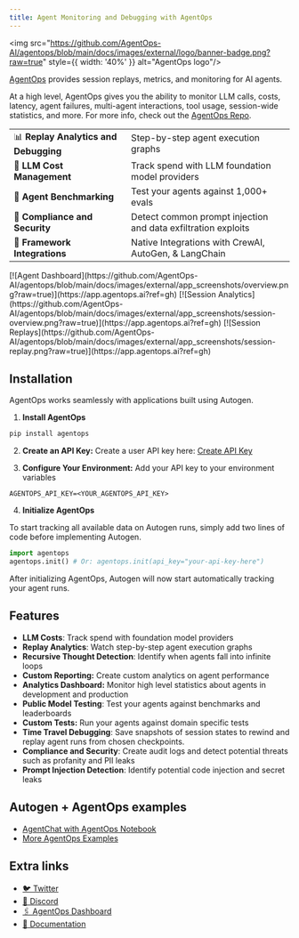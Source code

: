```yaml
---
title: Agent Monitoring and Debugging with AgentOps
---
```


<img src="https://github.com/AgentOps-AI/agentops/blob/main/docs/images/external/logo/banner-badge.png?raw=true" style={{ width: '40%' }} alt="AgentOps logo"/>

[AgentOps](https://agentops.ai/?=autogen) provides session replays, metrics, and monitoring for AI agents.

At a high level, AgentOps gives you the ability to monitor LLM calls, costs, latency, agent failures, multi-agent interactions, tool usage, session-wide statistics, and more. For more info, check out the [AgentOps Repo](https://github.com/AgentOps-AI/agentops).

|                                       |                                                               |
| ------------------------------------- | ------------------------------------------------------------- |
| 📊 **Replay Analytics and Debugging** | Step-by-step agent execution graphs                           |
| 💸 **LLM Cost Management**            | Track spend with LLM foundation model providers               |
| 🧪 **Agent Benchmarking**             | Test your agents against 1,000+ evals                         |
| 🔐 **Compliance and Security**        | Detect common prompt injection and data exfiltration exploits |
| 🤝 **Framework Integrations**         | Native Integrations with CrewAI, AutoGen, & LangChain         |

<AccordionGroup>
  <Accordion title="Agent Dashboard" defaultOpen>
    [![Agent Dashboard](https://github.com/AgentOps-AI/agentops/blob/main/docs/images/external/app_screenshots/overview.png?raw=true)](https://app.agentops.ai?ref=gh)
  </Accordion>

<Accordion title="Session Analytics">
  [![Session
  Analytics](https://github.com/AgentOps-AI/agentops/blob/main/docs/images/external/app_screenshots/session-overview.png?raw=true)](https://app.agentops.ai?ref=gh)
</Accordion>

  <Accordion title="Session Replays">
    [![Session Replays](https://github.com/AgentOps-AI/agentops/blob/main/docs/images/external/app_screenshots/session-replay.png?raw=true)](https://app.agentops.ai?ref=gh)
  </Accordion>
</AccordionGroup>


## Installation

AgentOps works seamlessly with applications built using Autogen.

1. **Install AgentOps**
```bash
pip install agentops
```

2. **Create an API Key:**
Create a user API key here: [Create API Key](https://app.agentops.ai/settings/projects)

3. **Configure Your Environment:**
Add your API key to your environment variables

```
AGENTOPS_API_KEY=<YOUR_AGENTOPS_API_KEY>
```

4. **Initialize AgentOps**

To start tracking all available data on Autogen runs, simply add two lines of code before implementing Autogen.

```python
import agentops
agentops.init() # Or: agentops.init(api_key="your-api-key-here")
```

After initializing AgentOps, Autogen will now start automatically tracking your agent runs.

## Features

- **LLM Costs**: Track spend with foundation model providers
- **Replay Analytics**: Watch step-by-step agent execution graphs
- **Recursive Thought Detection**: Identify when agents fall into infinite loops
- **Custom Reporting:** Create custom analytics on agent performance
- **Analytics Dashboard:** Monitor high level statistics about agents in development and production
- **Public Model Testing**: Test your agents against benchmarks and leaderboards
- **Custom Tests:** Run your agents against domain specific tests
- **Time Travel Debugging**:  Save snapshots of session states to rewind and replay agent runs from chosen checkpoints.
- **Compliance and Security**: Create audit logs and detect potential threats such as profanity and PII leaks
- **Prompt Injection Detection**: Identify potential code injection and secret leaks

## Autogen + AgentOps examples
* [AgentChat with AgentOps Notebook](/docs/notebooks/agentchat_agentops)
* [More AgentOps Examples](https://docs.agentops.ai/v1/quickstart)

## Extra links

- [🐦 Twitter](https://twitter.com/agentopsai/)
- [📢 Discord](https://discord.gg/JHPt4C7r)
- [🖇️ AgentOps Dashboard](https://app.agentops.ai/ref?=autogen)
- [📙 Documentation](https://docs.agentops.ai/introduction)
